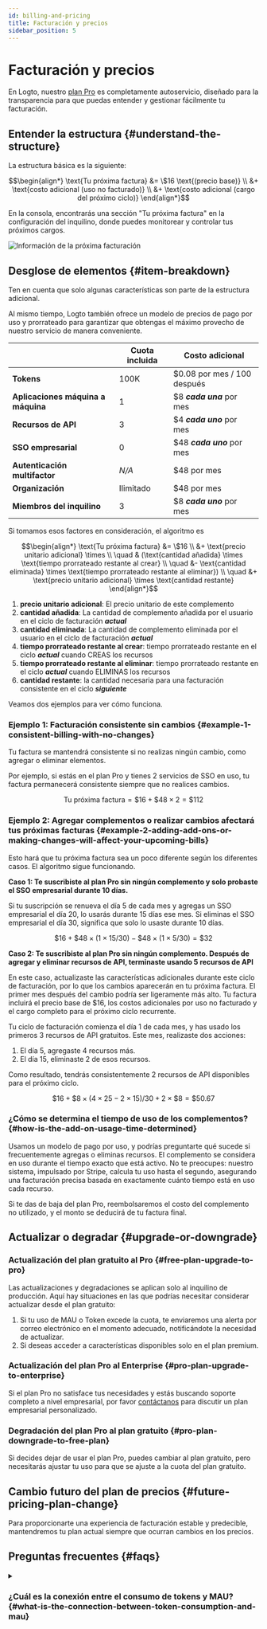 ```yaml
---
id: billing-and-pricing
title: Facturación y precios
sidebar_position: 5
---
```


# Facturación y precios

En Logto, nuestro [plan Pro](https://logto.io/pricing) es completamente autoservicio, diseñado para la transparencia para que puedas entender y gestionar fácilmente tu facturación.

## Entender la estructura \{#understand-the-structure}

La estructura básica es la siguiente:

```math
\begin{align*}
\text{Tu próxima factura} &= \$16 \text{(precio base)} \\
&+ \text{costo adicional (uso no facturado)} \\
&+ \text{costo adicional (cargo del próximo ciclo)}
\end{align*}
```

En la consola, encontrarás una sección "Tu próxima factura" en la configuración del inquilino, donde puedes monitorear y controlar tus próximos cargos.

![Información de la próxima facturación](./assets/next-billing-info.png)

## Desglose de elementos \{#item-breakdown}

Ten en cuenta que solo algunas características son parte de la estructura adicional.

Al mismo tiempo, Logto también ofrece un modelo de precios de pago por uso y prorrateado para garantizar que obtengas el máximo provecho de nuestro servicio de manera conveniente.

|                                    | Cuota incluida | Costo adicional             |
| ---------------------------------- | -------------- | --------------------------- |
| **Tokens**                         | 100K           | $0.08 por mes / 100 después |
| **Aplicaciones máquina a máquina** | 1              | $8 **_cada una_** por mes   |
| **Recursos de API**                | 3              | $4 **_cada uno_** por mes   |
| **SSO empresarial**                | 0              | $48 **_cada uno_** por mes  |
| **Autenticación multifactor**      | _N/A_          | $48 por mes                 |
| **Organización**                   | Ilimitado      | $48 por mes                 |
| **Miembros del inquilino**         | 3              | $8 **_cada uno_** por mes   |

Si tomamos esos factores en consideración, el algoritmo es

```math
\begin{align*}
\text{Tu próxima factura} &= \$16 \\
&+ \text{precio unitario adicional} \times \\
\quad & (\text{cantidad añadida} \times \text{tiempo prorrateado restante al crear} \\
\quad &- \text{cantidad eliminada} \times \text{tiempo prorrateado restante al eliminar}) \\
\quad &+ \text{precio unitario adicional} \times \text{cantidad restante}
\end{align*}
```

1. **precio unitario adicional**: El precio unitario de este complemento
2. **cantidad añadida**: La cantidad de complemento añadida por el usuario en el ciclo de facturación **_actual_**
3. **cantidad eliminada**: La cantidad de complemento eliminada por el usuario en el ciclo de facturación **_actual_**
4. **tiempo prorrateado restante al crear**: tiempo prorrateado restante en el ciclo **_actual_** cuando CREAS los recursos
5. **tiempo prorrateado restante al eliminar**: tiempo prorrateado restante en el ciclo **_actual_** cuando ELIMINAS los recursos
6. **cantidad restante**: la cantidad necesaria para una facturación consistente en el ciclo **_siguiente_**

Veamos dos ejemplos para ver cómo funciona.

### Ejemplo 1: Facturación consistente sin cambios \{#example-1-consistent-billing-with-no-changes}

Tu factura se mantendrá consistente si no realizas ningún cambio, como agregar o eliminar elementos.

Por ejemplo, si estás en el plan Pro y tienes 2 servicios de SSO en uso, tu factura permanecerá consistente siempre que no realices cambios.

```math
\text{Tu próxima factura} = \$ 16 + \$ 48 \times 2 = \$ 112
```

### Ejemplo 2: Agregar complementos o realizar cambios afectará tus próximas facturas \{#example-2-adding-add-ons-or-making-changes-will-affect-your-upcoming-bills}

Esto hará que tu próxima factura sea un poco diferente según los diferentes casos. El algoritmo sigue funcionando.

**Caso 1: Te suscribiste al plan Pro sin ningún complemento y solo probaste el SSO empresarial durante 10 días.**

Si tu suscripción se renueva el día 5 de cada mes y agregas un SSO empresarial el día 20, lo usarás durante 15 días ese mes. Si eliminas el SSO empresarial el día 30, significa que solo lo usaste durante 10 días.

```math
\$16 + \$48 \times (1 \times 15 / 30) - \$48 \times (1 \times 5 / 30) = \$32
```

**Caso 2: Te suscribiste al plan Pro sin ningún complemento. Después de agregar y eliminar recursos de API, terminaste usando 5 recursos de API**

En este caso, actualizaste las características adicionales durante este ciclo de facturación, por lo que los cambios aparecerán en tu próxima factura. El primer mes después del cambio podría ser ligeramente más alto. Tu factura incluirá el precio base de $16, los costos adicionales por uso no facturado y el cargo completo para el próximo ciclo recurrente.

Tu ciclo de facturación comienza el día 1 de cada mes, y has usado los primeros 3 recursos de API gratuitos. Este mes, realizaste dos acciones:

1. El día 5, agregaste 4 recursos más.
2. El día 15, eliminaste 2 de esos recursos.

Como resultado, tendrás consistentemente 2 recursos de API disponibles para el próximo ciclo.

```math
\$16 + \$8 \times (4 \times 25 - 2 \times 15) / 30 + 2 \times \$8 = \$50.67
```

### ¿Cómo se determina el tiempo de uso de los complementos? \{#how-is-the-add-on-usage-time-determined}

Usamos un modelo de pago por uso, y podrías preguntarte qué sucede si frecuentemente agregas o eliminas recursos. El complemento se considera en uso durante el tiempo exacto que está activo. No te preocupes: nuestro sistema, impulsado por Stripe, calcula tu uso hasta el segundo, asegurando una facturación precisa basada en exactamente cuánto tiempo está en uso cada recurso.

Si te das de baja del plan Pro, reembolsaremos el costo del complemento no utilizado, y el monto se deducirá de tu factura final.

## Actualizar o degradar \{#upgrade-or-downgrade}

### Actualización del plan gratuito al Pro \{#free-plan-upgrade-to-pro}

Las actualizaciones y degradaciones se aplican solo al inquilino de producción. Aquí hay situaciones en las que podrías necesitar considerar actualizar desde el plan gratuito:

1. Si tu uso de MAU o Token excede la cuota, te enviaremos una alerta por correo electrónico en el momento adecuado, notificándote la necesidad de actualizar.
2. Si deseas acceder a características disponibles solo en el plan premium.

### Actualización del plan Pro al Enterprise \{#pro-plan-upgrade-to-enterprise}

Si el plan Pro no satisface tus necesidades y estás buscando soporte completo a nivel empresarial, por favor [contáctanos](https://logto.io/contact) para discutir un plan empresarial personalizado.

### Degradación del plan Pro al plan gratuito \{#pro-plan-downgrade-to-free-plan}

Si decides dejar de usar el plan Pro, puedes cambiar al plan gratuito, pero necesitarás ajustar tu uso para que se ajuste a la cuota del plan gratuito.

## Cambio futuro del plan de precios \{#future-pricing-plan-change}

Para proporcionarte una experiencia de facturación estable y predecible, mantendremos tu plan actual siempre que ocurran cambios en los precios.

## Preguntas frecuentes \{#faqs}

<details>

<summary>

### ¿Cuál es la conexión entre el consumo de tokens y MAU? \{#what-is-the-connection-between-token-consumption-and-mau}

</summary>

Logto utiliza autenticación basada en tokens. Un inicio de sesión de un solo usuario una vez podría implicar el consumo de dos o tres tokens: Token de ID, Token de acceso y Token de actualización. Si utilizas características como M2M u Organización, también pueden estar involucrados tokens adicionales, como tokens M2M o tokens de organización. El consumo de tokens depende de cómo los usuarios interactúan con tu sistema. Para ayudarte a rastrear esto, ofrecemos monitoreo de uso de tokens en tiempo real en la <CloudLink to="/dashboard">Consola > Tablero</CloudLink>. Aquí hay un ejemplo: nuestro plan gratuito ofrece 100k tokens gratis, lo que puede soportar aproximadamente entre 30k-50k MAU (Usuarios Activos Mensuales).

</details>

